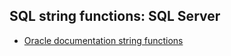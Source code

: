 ## SQL string functions: SQL Server


- [Oracle documentation string functions](https://learn.microsoft.com/en-us/sql/t-sql/functions/string-functions-transact-sql?view=sql-server-ver16)




